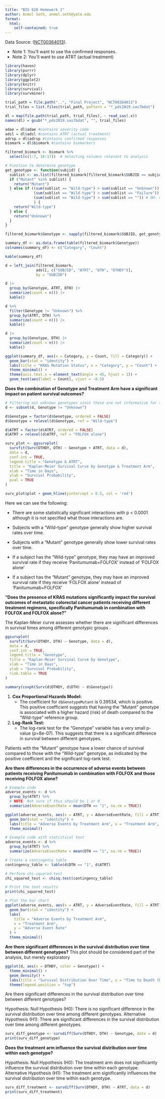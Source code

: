 ```yaml
---
title: "BIS 620 Homework 2"
author: Anmol Seth, anmol.seth@yale.edu
format:
  html:
    self-contained: true
---
```

Data Source: ([NCT00364013](https://clinicaltrials.gov/ct2/show/NCT00364013?term=NCT00364013&draw=2&rank=1)). 

- Note 1: You'll want to use the confirmed responses.
- Note 2: You'll want to use ATRT (actual treatment)

```r
library(haven)
library(purrr)
library(dplyr)
library(ggplot2)
library(knitr)
library(survival)
library(survminer)

trial_path = file.path("..", "Final Project", "NCT00364013")
trial_files = list.files(trial_path, pattern = "*_pds2019.sas7bdat")

dl = map(file.path(trial_path, trial_files), ~ read_sas(.x))
names(dl) = gsub("*_pds2019.sas7bdat", "", trial_files)

adae = dl$adae #contains severity code 
adsl = dl$adsl #contains ATRT (actual treatment)
adrsp = dl$adrsp #contains confirmed responses
biomark = dl$biomark #contains biomarkers
```

```r
filtered_biomark <- biomark %>%
  select(c(1:7, 16:17))  # Selecting columns relevant to analysis

# Function to determine genotype
get_genotype <- function(subjid) {
  sublist <- as.list(filtered_biomark[filtered_biomark$SUBJID == subjid, ][, c(3, 5, 7, 9)])
  if ("Mutant" %in% sublist) {
    return("Mutant")
  } else if ((sum(sublist == "Wild-type") > sum(sublist == "Unknown")) | 
             (sum(sublist == "Wild-type") > sum(sublist == "Failure")) |
             (sum(sublist == "Wild-type") > sum(sublist == "")) # OH: need to include empty set
             ) {
    return("Wild-type")
  } else {
    return("Unknown")
  }
}

filtered_biomark$Genotype <- sapply(filtered_biomark$SUBJID, get_genotype)

summary_df <- as.data.frame(table(filtered_biomark$Genotype))
colnames(summary_df) <- c("Category", "Count")

kable(summary_df)
```

```r
d = left_join(filtered_biomark, 
              adsl[, c("SUBJID", "ATRT", "DTH", "DTHDY")], 
              by = "SUBJID")

d |>
  group_by(Genotype, ATRT, DTH) |>
  summarize(count = n()) |>
  kable()
```

```r
d %>%
  filter(Genotype != "Unknown") %>%
  group_by(ATRT, DTH) %>%
  summarize(count = n()) |>
  kable()
```

```r
d |>
  group_by(Genotype, DTH) |>
  summarize(count = n()) |>
  kable()
```

```r
ggplot(summary_df, aes(x = Category, y = Count, fill = Category)) +
  geom_bar(stat = "identity") +
  labs(title = "KRAS Mutation Status", x = "Category", y = "Count") +
  theme_minimal() +
  theme(axis.text.x = element_text(angle = 45, hjust = 1)) +  
  geom_text(aes(label = Count), vjust = -0.5)
```

**Does the combination of Genotype and Treatment Arm have a significant impact on patient survival outcomes?**

```r
# Filtering out unknown genotypes since these are not informative for this analysis
d <- subset(d, Genotype != "Unknown")

d$Genotype = factor(d$Genotype, ordered = FALSE)
d$Genotype = relevel(d$Genotype, ref = "Wild-type")

d$ATRT = factor(d$ATRT, ordered = FALSE)
d$ATRT = relevel(d$ATRT, ref = "FOLFOX alone")

surv_plot <- ggsurvplot(
  survfit(Surv(DTHDY, DTH) ~ Genotype + ATRT, data = d),
  data = d,
  conf.int = TRUE,
  legend.title = "Genotype & ATRT",
  title = "Kaplan-Meier Survival Curve by Genotype & Treatment Arm",
  xlab = "Time in Days",
  ylab = "Survival Probability",
  pval = TRUE
)

surv_plot$plot + geom_hline(yintercept = 0.5, col = 'red')
```

Here we can see the following:

- There are some statistically significant interactions with p < 0.0001 although it is not specified what those interactions are.

- Subjects with a "Wild-type" genotype generally show higher survival rates over time. 

- Subjects with a "Mutant" genotype generally show lower survival rates over time.

- If a subject has the "Wild-type" genotype, they may have an improved survival rate if they receive 'Panitumumab+FOLFOX' instead of 'FOLFOX alone'

- If a subject has the "Mutant" genotype, they may have an improved survival rate if they receive 'FOLFOX alone' instead of 'Panitumumab+FOLFOX'

**"Does the presence of KRAS mutations significantly impact the survival outcomes of metastatic colorectal cancer patients receiving different treatment regimens, specifically Panitumumab in combination with FOLFOX and FOLFOX alone?"**

The Kaplan-Meier curve assesses whether there are significant differences in survival times among different genotypic groups .

```r
ggsurvplot(
  survfit(Surv(DTHDY, DTH) ~ Genotype, data = d),
  data = d,
  conf.int = TRUE,
  legend.title = "Genotype",
  title = "Kaplan-Meier Survival Curve by Genotype",
  xlab = "Time in Days",
  ylab = "Survival Probability",
  risk.table = TRUE
)
```

```r
summary(coxph(Surv(d$DTHDY, d$DTH) ~ d$Genotype))
```

1. **Cox Proportional Hazards Model:**
   - The coefficient for `d$GenotypeMutant` is 0.39534, which is positive. This positive coefficient suggests that having the "Mutant" genotype is associated with a higher hazard (risk) of death compared to the "Wild-type" reference group.

2. **Log-Rank Test:**
   - The log-rank test for the "Genotype" variable has a very small p-value (p=8e-07). This suggests that there is a significant difference in survival between different genotypes.

Patients with the "Mutant" genotype have a lower chance of survival compared to those with the "Wild-type" genotype, as indicated by the positive coefficient and the significant log-rank test.

**Are there differences in the occurrence of adverse events between patients receiving Panitumumab in combination with FOLFOX and those receiving FOLFOX alone?**

```r
# Example code
adverse_events <- d %>%
  group_by(ATRT) %>%
  # NOTE: Not sure if this should be 1 or 0
  summarize(AdverseEventRate = mean(DTH == "1", na.rm = TRUE))

ggplot(adverse_events, aes(x = ATRT, y = AdverseEventRate, fill = ATRT)) +
  geom_bar(stat = "identity") +
  labs(title = "Adverse Events by Treatment Arm", x = "Treatment Arm", y = "Adverse Event Rate") +
  theme_minimal()

```

```r
# Example code with statistical test
adverse_events <- d %>%
  group_by(ATRT) %>%
  summarize(AdverseEventRate = mean(DTH == "1", na.rm = TRUE))

# Create a contingency table
contingency_table <- table(d$DTH == "1", d$ATRT)

# Perform chi-squared test
chi_squared_test <- chisq.test(contingency_table)

# Print the test results
print(chi_squared_test)

# Plot the bar chart
ggplot(adverse_events, aes(x = ATRT, y = AdverseEventRate, fill = ATRT)) +
  geom_bar(stat = "identity") +
  labs(
    title = "Adverse Events by Treatment Arm",
    x = "Treatment Arm",
    y = "Adverse Event Rate"
  ) +
  theme_minimal()

```
**Are there significant differences in the survival distribution over time between different genotypes?**
This plot should be considered part of the analysis, but merely exploratory


```r
ggplot(d, aes(x = DTHDY, color = Genotype)) +
  theme_minimal() +
  geom_density() +
  labs(title = "Survival Distribution Over Time", x = "Time to Death (Days)", y = "Density") +
  theme(legend.position = "top")

```
Are there significant differences in the survival distribution over time between different genotypes?

Hypothesis:
Null Hypothesis (H0): There is no significant difference in the survival distribution over time among different genotypes.
Alternative Hypothesis (H1): There are significant differences in the survival distribution over time among different genotypes.

```r
surv_diff_genotype <- survdiff(Surv(DTHDY, DTH) ~ Genotype, data = d)
print(surv_diff_genotype)
```

**Does the treatment arm influence the survival distribution over time within each genotype?**

Hypothesis:
Null Hypothesis (H0): The treatment arm does not significantly influence the survival distribution over time within each genotype.
Alternative Hypothesis (H1): The treatment arm significantly influences the survival distribution over time within each genotype.

```r
surv_diff_treatment <- survdiff(Surv(DTHDY, DTH) ~ ATRT, data = d)
print(surv_diff_treatment)
```
